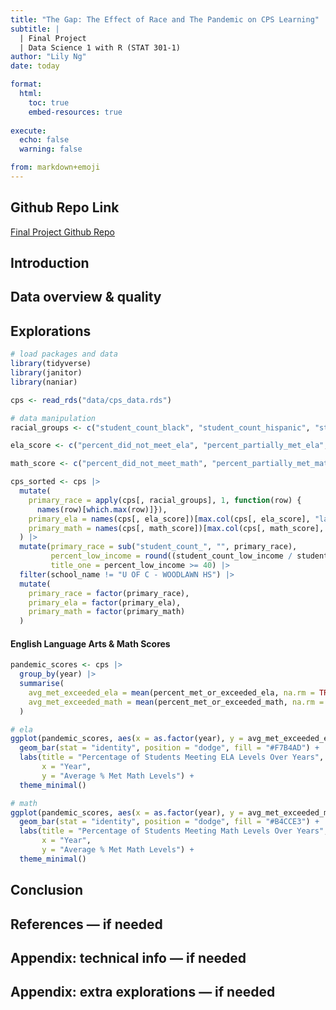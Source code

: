 ```yaml
---
title: "The Gap: The Effect of Race and The Pandemic on CPS Learning"
subtitle: |
  | Final Project 
  | Data Science 1 with R (STAT 301-1)
author: "Lily Ng"
date: today

format:
  html:
    toc: true
    embed-resources: true
    
execute:
  echo: false
  warning: false

from: markdown+emoji 
---
```


::: {.callout-tip icon="false"}
## Github Repo Link

[Final Project Github Repo](https://github.com/stat301-1-2023-fall/final-project-1-lilyng3)
:::

## Introduction

## Data overview & quality

## Explorations

```r
# load packages and data
library(tidyverse)
library(janitor)
library(naniar)

cps <- read_rds("data/cps_data.rds")
```

```r
# data manipulation
racial_groups <- c("student_count_black", "student_count_hispanic", "student_count_white", "student_count_asian", "student_count_native_american", "student_count_other_ethnicity","student_count_asian_pacific_islander", "student_count_multi", "student_count_hawaiian_pacific_islander", "student_count_ethnicity_not_available")

ela_score <- c("percent_did_not_meet_ela", "percent_partially_met_ela", "percent_approached_ela", "percent_met_ela", "percent_exceeded_ela", "percent_met_or_exceeded_ela")

math_score <- c("percent_did_not_meet_math", "percent_partially_met_math", "percent_approached_math", "percent_met_math", "percent_exceeded_math", "percent_met_or_exceeded_math")

cps_sorted <- cps |> 
  mutate(
    primary_race = apply(cps[, racial_groups], 1, function(row) {
      names(row)[which.max(row)]}),
    primary_ela = names(cps[, ela_score])[max.col(cps[, ela_score], "last")],
    primary_math = names(cps[, math_score])[max.col(cps[, math_score], "last")]
  ) |> 
  mutate(primary_race = sub("student_count_", "", primary_race),
         percent_low_income = round((student_count_low_income / student_count_total) * 100, 1),
         title_one = percent_low_income >= 40) |>
  filter(school_name != "U OF C - WOODLAWN HS") |> 
  mutate(
    primary_race = factor(primary_race),
    primary_ela = factor(primary_ela),
    primary_math = factor(primary_math)
  )
```

#### English Language Arts & Math Scores
```r
pandemic_scores <- cps |> 
  group_by(year) |> 
  summarise(
    avg_met_exceeded_ela = mean(percent_met_or_exceeded_ela, na.rm = TRUE),
    avg_met_exceeded_math = mean(percent_met_or_exceeded_math, na.rm = TRUE),
  )

# ela
ggplot(pandemic_scores, aes(x = as.factor(year), y = avg_met_exceeded_ela)) +
  geom_bar(stat = "identity", position = "dodge", fill = "#F7B4AD") +
  labs(title = "Percentage of Students Meeting ELA Levels Over Years",
       x = "Year",
       y = "Average % Met Math Levels") +
  theme_minimal()

# math
ggplot(pandemic_scores, aes(x = as.factor(year), y = avg_met_exceeded_math)) +
  geom_bar(stat = "identity", position = "dodge", fill = "#B4CCE3") +
  labs(title = "Percentage of Students Meeting Math Levels Over Years",
       x = "Year",
       y = "Average % Met Math Levels") +
  theme_minimal()
```


## Conclusion

## References — if needed

## Appendix: technical info — if needed

## Appendix: extra explorations — if needed
